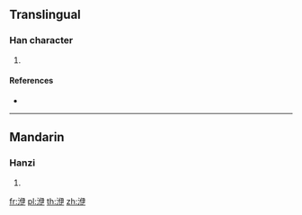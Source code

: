 ==Translingual==

===Han character===
{{Han char|rn=85|rad=水|as=06|sn=9|four=37157|canj=EOSK}}

# {{defn|Han|sort=水06}}

====References====
* {{Han ref|kx=0621.050|dkj=17392|dj=1017.040|hdz=31610.060|uh=6D22|ud=27938|bh=CFAB|bd=53163}}

----

==Mandarin==

===Hanzi===
{{cmn-hanzi|pin=[[yī]] ([[yi1]])|wg=i<sup>1</sup>}}

# {{defn|lang=cmn|sort=水06}}

[[fr:洢]]
[[pl:洢]]
[[th:洢]]
[[zh:洢]]